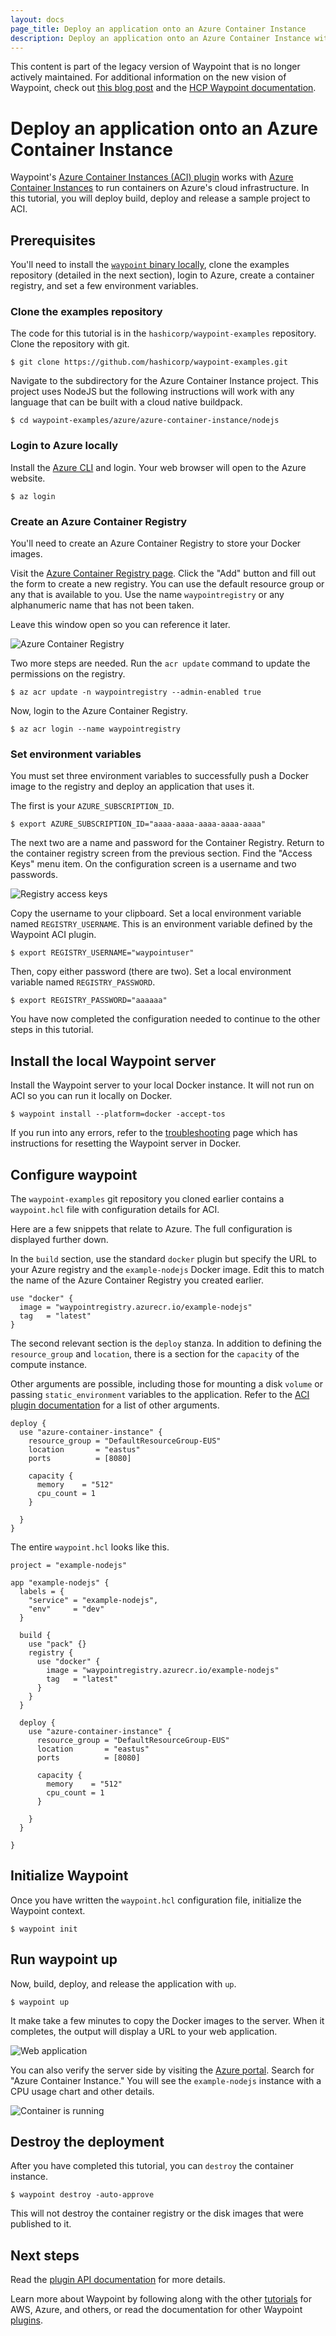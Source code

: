 ```yaml
---
layout: docs
page_title: Deploy an application onto an Azure Container Instance
description: Deploy an application onto an Azure Container Instance with Waypoint.
---
```


<Warning>

This content is part of the legacy version of Waypoint that is no longer actively maintained. For additional information on the new vision of Waypoint, check out [this blog post](https://www.hashicorp.com/blog/a-new-vision-for-hcp-waypoint) and the [HCP Waypoint documentation](/hcp/docs/waypoint).

</Warning>

# Deploy an application onto an Azure Container Instance

Waypoint's [Azure Container Instances (ACI)
plugin](/waypoint/plugins/azure-container-instance) works
with [Azure Container
Instances](https://azure.microsoft.com/en-us/services/container-instances/) to
run containers on Azure's cloud infrastructure. In this tutorial, you will
deploy build, deploy and release a sample project to ACI.

## Prerequisites

You'll need to install the [`waypoint` binary locally](/waypoint/tutorials/get-started-docker/get-started-install),
clone the examples repository (detailed in the next section), login to Azure, create a container registry,
and set a few environment variables.

### Clone the examples repository

The code for this tutorial is in the `hashicorp/waypoint-examples` repository. Clone the repository with git.

```shell-session
$ git clone https://github.com/hashicorp/waypoint-examples.git
```

Navigate to the subdirectory for the Azure Container Instance project. This
project uses NodeJS but the following instructions will work with any language
that can be built with a cloud native buildpack.

```shell-session
$ cd waypoint-examples/azure/azure-container-instance/nodejs
```

### Login to Azure locally

Install the [Azure CLI](https://docs.microsoft.com/en-us/cli/azure/) and login. Your web browser will open to the Azure website.

```shell-session
$ az login
```

### Create an Azure Container Registry

You'll need to create an Azure Container Registry to store your Docker images.

Visit the [Azure Container Registry
page](https://portal.azure.com/#blade/HubsExtension/BrowseResourceBlade/resourceType/Microsoft.ContainerRegistry%2Fregistries).
Click the "Add" button and fill out the form to create a new registry. You can
use the default resource group or any that is available to you. Use the name
`waypointregistry` or any alphanumeric name that has not been taken.

Leave this window open so you can reference it later.

![Azure Container Registry](/img/tutorials/azure/container-registry-created.png)

Two more steps are needed. Run the `acr update` command to update the permissions on the registry.

```shell-session
$ az acr update -n waypointregistry --admin-enabled true
```

Now, login to the Azure Container Registry.

```shell-session
$ az acr login --name waypointregistry
```

### Set environment variables

You must set three environment variables to successfully push a Docker image to the registry and deploy an application that uses it.

The first is your `AZURE_SUBSCRIPTION_ID`.

```shell-session
$ export AZURE_SUBSCRIPTION_ID="aaaa-aaaa-aaaa-aaaa-aaaa"
```

The next two are a name and password for the Container Registry. Return to the container registry screen from the previous section. Find the "Access Keys" menu item. On the configuration screen is a username and two passwords.

![Registry access keys](/img/tutorials/azure/registry-keys.png)

Copy the username to your clipboard. Set a local environment variable named `REGISTRY_USERNAME`. This is an environment variable defined by the Waypoint ACI plugin.

```shell-session
$ export REGISTRY_USERNAME="waypointuser"
```

Then, copy either password (there are two). Set a local environment variable named `REGISTRY_PASSWORD`.

```shell-session
$ export REGISTRY_PASSWORD="aaaaaa"
```

You have now completed the configuration needed to continue to the other steps in this tutorial.

## Install the local Waypoint server

Install the Waypoint server to your local Docker instance. It will not run on ACI so you can run it locally on Docker.

```shell-session
$ waypoint install --platform=docker -accept-tos
```

If you run into any errors, refer to the
[troubleshooting](/waypoint/docs/troubleshooting#waypoint-server-in-docker)
page which has instructions for resetting the Waypoint server in Docker.

## Configure waypoint

The `waypoint-examples` git repository you cloned earlier contains a
`waypoint.hcl` file with configuration details for ACI.

Here are a few snippets that relate to Azure. The full configuration is
displayed further down.

In the `build` section, use the standard `docker` plugin but specify the URL to
your Azure registry and the `example-nodejs` Docker image. Edit this to match
the name of the Azure Container Registry you created earlier.

```hcl
use "docker" {
  image = "waypointregistry.azurecr.io/example-nodejs"
  tag   = "latest"
}
```

The second relevant section is the `deploy` stanza. In addition to defining the
`resource_group` and `location`, there is a section for the `capacity` of the
compute instance.

Other arguments are possible, including those for mounting a disk `volume` or
passing `static_environment` variables to the application. Refer to the [ACI
plugin
documentation](/waypoint/plugins/azure-container-instance)
for a list of other arguments.

```hcl
deploy {
  use "azure-container-instance" {
    resource_group = "DefaultResourceGroup-EUS"
    location       = "eastus"
    ports          = [8080]

    capacity {
      memory    = "512"
      cpu_count = 1
    }

  }
}
```

The entire `waypoint.hcl` looks like this.

```hcl
project = "example-nodejs"

app "example-nodejs" {
  labels = {
    "service" = "example-nodejs",
    "env"     = "dev"
  }

  build {
    use "pack" {}
    registry {
      use "docker" {
        image = "waypointregistry.azurecr.io/example-nodejs"
        tag   = "latest"
      }
    }
  }

  deploy {
    use "azure-container-instance" {
      resource_group = "DefaultResourceGroup-EUS"
      location       = "eastus"
      ports          = [8080]

      capacity {
        memory    = "512"
        cpu_count = 1
      }

    }
  }

}
```

## Initialize Waypoint

Once you have written the `waypoint.hcl` configuration file, initialize the Waypoint context.

```shell-session
$ waypoint init
```

## Run waypoint up

Now, build, deploy, and release the application with `up`.

```shell-session
$ waypoint up
```

It make take a few minutes to copy the Docker images to the server. When it
completes, the output will display a URL to your web application.

![Web application](/img/tutorials/get-started/web-app.png)

You can also verify the server side by visiting the [Azure portal](https://portal.azure.com/). Search for "Azure Container Instance." You will see the `example-nodejs` instance with a CPU usage chart and other details.

![Container is running](/img/tutorials/azure/container-running.png)

## Destroy the deployment

After you have completed this tutorial, you can `destroy` the container instance.

```shell-session
$ waypoint destroy -auto-approve
```

<Note>

 This will not destroy the container registry or the disk images that were published to it.

</Note>

## Next steps

Read the [plugin API documentation](/waypoint/plugins/azure-container-instance) for more details.

Learn more about Waypoint by following along with the other [tutorials](/waypoint/tutorials/) for AWS, Azure, and others, or read the documentation for other Waypoint [plugins](/waypoint/plugins/).
